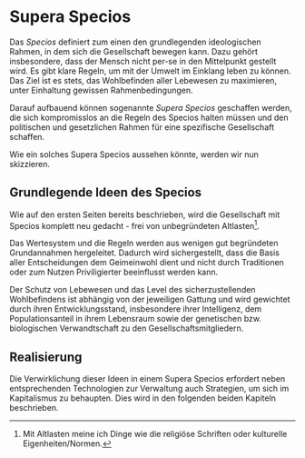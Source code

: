 # Supera Specios {#sec-implementation-supera-specios}

Das _Specios_ definiert zum einen den grundlegenden ideologischen Rahmen,
in dem sich die Gesellschaft bewegen kann.
Dazu gehört insbesondere, dass der Mensch nicht per-se in den Mittelpunkt gestellt wird.
Es gibt klare Regeln, um mit der Umwelt im Einklang leben zu können.
Das Ziel ist es stets, das Wohlbefinden aller Lebewesen zu maximieren,
unter Einhaltung gewissen Rahmenbedingungen.

Darauf aufbauend können sogenannte _Supera Specios_ geschaffen werden,
die sich kompromisslos an die Regeln des Specios halten müssen
und den politischen und gesetzlichen Rahmen für eine spezifische Gesellschaft schaffen.

Wie ein solches Supera Specios aussehen könnte, werden wir nun skizzieren.

## Grundlegende Ideen des Specios

Wie auf den ersten Seiten bereits beschrieben,
wird die Gesellschaft mit Specios komplett neu gedacht -
frei von unbegründeten Altlasten^[
Mit Altlasten meine ich Dinge wie die religiöse Schriften oder kulturelle Eigenheiten/Normen.
].

Das Wertesystem und die Regeln werden aus wenigen gut begründeten Grundannahmen hergeleitet.
Dadurch wird sichergestellt, dass die Basis aller Entscheidungen dem Geimeinwohl dient
und nicht durch Traditionen oder zum Nutzen Priviligierter beeinflusst werden kann.

Der Schutz von Lebewesen und das Level des sicherzustellenden Wohlbefindens
ist abhängig von der jeweiligen Gattung
und wird gewichtet durch ihren Entwicklungsstand, insbesondere ihrer Intelligenz,
dem Populationsanteil in ihrem Lebensraum
sowie der genetischen bzw. biologischen Verwandtschaft zu den Gesellschaftsmitgliedern.

## Realisierung

Die Verwirklichung dieser Ideen in einem Supera Specios
erfordert neben entsprechenden Technologien zur Verwaltung
auch Strategien, um sich im Kapitalismus zu behaupten.
Dies wird in den folgenden beiden Kapiteln beschrieben.
